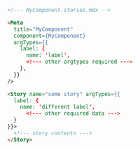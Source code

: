 ```md
<!--- MyComponent.stories.mdx -->

<Meta
  title="MyComponent"
  component={MyComponent}
  argTypes={{
    label: { 
      name: 'label',
      <!--- other argtypes required --->
    },
  }}
/>

<Story name="some story" argTypes={{
  label: { 
    name: 'different label', 
      <!--- other required data --->
  }
}}>
  <!--- story contents --->
</Story>

```